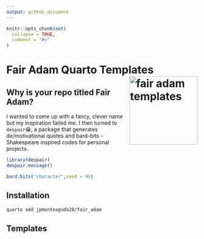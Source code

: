 ```yaml
---
output: github_document
---
```


<!-- README.md is generated from README.Rmd. Please edit that file -->

```r
knitr::opts_chunk$set(
  collapse = TRUE,
  comment = "#>"
)
```

# Fair Adam Quarto Templates <a href="https://github.com/jpmonteagudo28/fair_adam"><img src="img/logo.png" alt="fair adam templates" align="right" height="180"/></a>

<!-- badges: start -->

<!-- badges: end -->

## Why is your repo titled Fair Adam?

I wanted to come up with a fancy, clever name but my inspiration failed me. I then turned to `despair`😁, a package that generates de/motivational quotes and bard-bits - Shakespeare inspired codes for personal projects.

``` r
library(despair)
despair.message()

bard.bits("character",seed = 99)
```

## Installation

``` bash
quarto add jpmonteagudo28/fair_adam
```

## Templates
